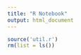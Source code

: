 ```yaml
---
title: "R Notebook"
output: html_document
---
```


```r
source('util.r')
rm(list = ls())

```

```r

```